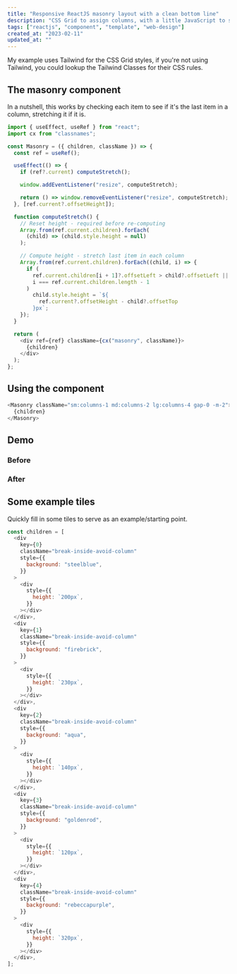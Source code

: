 ```yaml
---
title: "Responsive ReactJS masonry layout with a clean bottom line"
description: "CSS Grid to assign columns, with a little JavaScript to stretch the last item in each column."
tags: ["reactjs", "component", "template", "web-design"]
created_at: "2023-02-11"
updated_at: ""
---
```


My example uses Tailwind for the CSS Grid styles, if you're not using Tailwind, you could lookup the Tailwind Classes for their CSS rules.

## The masonry component

In a nutshell, this works by checking each item to see if it's the last item in a column, stretching it if it is.

```js
import { useEffect, useRef } from "react";
import cx from "classnames";

const Masonry = ({ children, className }) => {
  const ref = useRef();

  useEffect(() => {
    if (ref?.current) computeStretch();

    window.addEventListener("resize", computeStretch);

    return () => window.removeEventListener("resize", computeStretch);
  }, [ref.current?.offsetHeight]);

  function computeStretch() {
    // Reset height - required before re-computing
    Array.from(ref.current.children).forEach(
      (child) => (child.style.height = null)
    );

    // Compute height - stretch last item in each column
    Array.from(ref.current.children).forEach((child, i) => {
      if (
        ref.current.children[i + 1]?.offsetLeft > child?.offsetLeft ||
        i === ref.current.children.length - 1
      )
        child.style.height = `${
          ref.current?.offsetHeight - child?.offsetTop
        }px`;
    });
  }

  return (
    <div ref={ref} className={cx("masonry", className)}>
      {children}
    </div>
  );
};
```

## Using the component

```js
<Masonry className="sm:columns-1 md:columns-2 lg:columns-4 gap-0 -m-2">
  {children}
</Masonry>
```

## Demo

<CustomImage
  src="https://raw.githubusercontent.com/clintvidler/mdx-articles/main/images/responsive-react-masonry-demo.gif"
  alt="Profile picture"
/>

### Before

<CustomImage
  src="https://raw.githubusercontent.com/clintvidler/mdx-articles/main/images/responsive-react-masonry-demo-before.png"
  alt="Profile picture"
/>

### After

<CustomImage
  src="https://raw.githubusercontent.com/clintvidler/mdx-articles/main/images/responsive-react-masonry-demo-after.png"
  alt="Profile picture"
/>

## Some example tiles

Quickly fill in some tiles to serve as an example/starting point.

```js
const children = [
  <div
    key={0}
    className="break-inside-avoid-column"
    style={{
      background: "steelblue",
    }}
  >
    <div
      style={{
        height: `200px`,
      }}
    ></div>
  </div>,
  <div
    key={1}
    className="break-inside-avoid-column"
    style={{
      background: "firebrick",
    }}
  >
    <div
      style={{
        height: `230px`,
      }}
    ></div>
  </div>,
  <div
    key={2}
    className="break-inside-avoid-column"
    style={{
      background: "aqua",
    }}
  >
    <div
      style={{
        height: `140px`,
      }}
    ></div>
  </div>,
  <div
    key={3}
    className="break-inside-avoid-column"
    style={{
      background: "goldenrod",
    }}
  >
    <div
      style={{
        height: `120px`,
      }}
    ></div>
  </div>,
  <div
    key={4}
    className="break-inside-avoid-column"
    style={{
      background: "rebeccapurple",
    }}
  >
    <div
      style={{
        height: `320px`,
      }}
    ></div>
  </div>,
];
```
